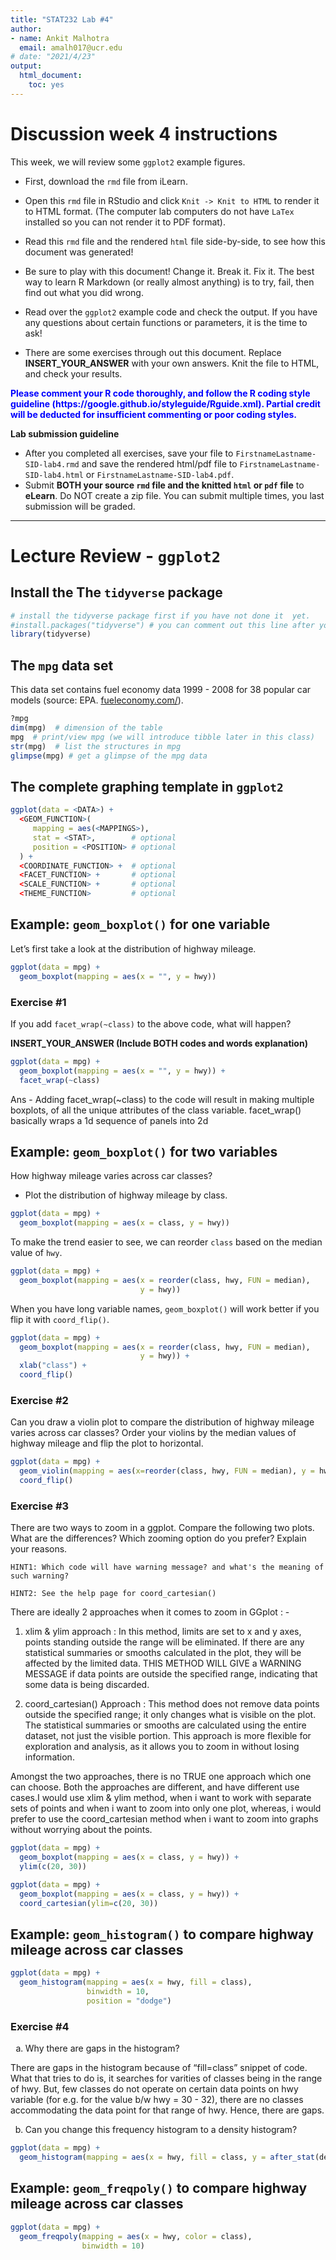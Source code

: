 ```yaml
---
title: "STAT232 Lab #4"
author: 
- name: Ankit Malhotra
  email: amalh017@ucr.edu
# date: "2021/4/23"
output:
  html_document:
    toc: yes
---
```


# **Discussion week 4 instructions**

This week, we will review some `ggplot2` example figures. 


- First, download the `rmd` file from iLearn. 
- Open this `rmd` file in RStudio and click `Knit -> Knit to HTML` to render it to HTML format. (The computer lab computers do not have `LaTex` installed so you can not render it to PDF format).
- Read this `rmd` file and the rendered `html` file side-by-side, to see how this document was generated!
- Be sure to play with this document! Change it. Break it. Fix it. The best way to learn R Markdown (or really almost anything) is to try, fail, then find out what you did wrong.

- Read over the `ggplot2` example code and check the output. If you have any questions about certain functions or parameters, it is the time to ask!
- There are some exercises through out this document. Replace **INSERT_YOUR_ANSWER** with your own answers. Knit the file to HTML, and check your results.

<font color="blue">**Please comment your R code thoroughly, and follow the R coding style guideline (https://google.github.io/styleguide/Rguide.xml). Partial credit will be deducted for insufficient commenting or poor coding styles.**</font>

**Lab submission guideline**

- After you completed all exercises, save your file to `FirstnameLastname-SID-lab4.rmd` and save the rendered html/pdf file to `FirstnameLastname-SID-lab4.html` or `FirstnameLastname-SID-lab4.pdf`.
- Submit **BOTH your source `rmd` file and the knitted `html` or `pdf` file** to **eLearn**. Do NOT create a zip file. You can submit multiple times, you last submission will be graded.

***

# **Lecture Review - `ggplot2`**

## Install the The `tidyverse` package

```r
# install the tidyverse package first if you have not done it  yet.
#install.packages("tidyverse") # you can comment out this line after you have installed `tidyverse`
library(tidyverse)
```

## The `mpg` data set

This data set contains fuel economy data 1999 - 2008 for 38 popular car models (source: EPA. [fueleconomy.com/](http://fueleconomy.gov)).

```r
?mpg
dim(mpg)  # dimension of the table
mpg  # print/view mpg (we will introduce tibble later in this class)
str(mpg)  # list the structures in mpg
glimpse(mpg) # get a glimpse of the mpg data
```


## The complete graphing template in `ggplot2`
```r
ggplot(data = <DATA>) + 
  <GEOM_FUNCTION>(
     mapping = aes(<MAPPINGS>),
     stat = <STAT>,        # optional
     position = <POSITION> # optional
  ) +
  <COORDINATE_FUNCTION> +  # optional
  <FACET_FUNCTION> +       # optional
  <SCALE_FUNCTION> +       # optional
  <THEME_FUNCTION>         # optional
```

## Example: `geom_boxplot()` for one variable

Let's first take a look at the distribution of highway mileage.

```r
ggplot(data = mpg) +
  geom_boxplot(mapping = aes(x = "", y = hwy)) 
```

### **Exercise #1**

If you add `facet_wrap(~class)` to the above code, what will happen?

**INSERT_YOUR_ANSWER (Include BOTH codes and words explanation)**

```r
ggplot(data = mpg) +
  geom_boxplot(mapping = aes(x = "", y = hwy)) +
  facet_wrap(~class)
```

Ans - Adding facet_wrap(~class) to the code will result in making multiple boxplots, of all the unique attributes of the class variable. facet_wrap() basically wraps a 1d sequence of panels into 2d


## Example: `geom_boxplot()` for two variables

How highway mileage varies across car classes?

- Plot the distribution of highway mileage by class.

```r
ggplot(data = mpg) +
  geom_boxplot(mapping = aes(x = class, y = hwy))  
```

To make the trend easier to see, we can reorder `class` based on the median value of `hwy`.

```r
ggplot(data = mpg) +
  geom_boxplot(mapping = aes(x = reorder(class, hwy, FUN = median), 
                             y = hwy))
```

When you have long variable names, `geom_boxplot()` will work better if you flip it with `coord_flip()`.

```r
ggplot(data = mpg) +
  geom_boxplot(mapping = aes(x = reorder(class, hwy, FUN = median), 
                             y = hwy)) +
  xlab("class") +
  coord_flip()
```  

### **Exercise #2**

Can you draw a violin plot to compare the distribution of highway mileage varies across car classes? Order your violins by the median values of highway mileage and flip the plot to horizontal. 


```r
ggplot(data = mpg) +
  geom_violin(mapping = aes(x=reorder(class, hwy, FUN = median), y = hwy)) + 
  coord_flip()
```


### **Exercise #3**

There are two ways to zoom in a ggplot. Compare the following two plots. What are the differences? Which zooming option do you prefer? Explain your reasons.

`HINT1: Which code will have warning message? and what's the meaning of such warning?`

`HINT2: See the help page for coord_cartesian()`

There are ideally 2 approaches when it comes to zoom in GGplot : -

1. xlim & ylim approach : 
In this method, limits are set to x and y axes, points standing outside the range will be eliminated.
If there are any statistical summaries or smooths calculated in the plot, they will be affected by the limited data.
THIS METHOD WILL GIVE a WARNING MESSAGE if data points are outside the specified range, indicating that some data is being discarded.

2. coord_cartesian() Approach :
This method does not remove data points outside the specified range; it only changes what is visible on the plot.
The statistical summaries or smooths are calculated using the entire dataset, not just the visible portion.
This approach is more flexible for exploration and analysis, as it allows you to zoom in without losing information.

Amongst the two approaches, there is no TRUE one approach which one can choose. Both the approaches are different, and have different use cases.I would use xlim & ylim method, when i want to work with separate sets of points and when i want to zoom into only one plot, whereas, i would prefer to use the coord_cartesian method when i want to zoom into graphs without worrying about the points.



```r
ggplot(data = mpg) +
  geom_boxplot(mapping = aes(x = class, y = hwy)) +
  ylim(c(20, 30))
```  

```r
ggplot(data = mpg) +
  geom_boxplot(mapping = aes(x = class, y = hwy)) +
  coord_cartesian(ylim=c(20, 30))
```  

## Example: `geom_histogram()` to compare highway mileage across car classes

```r
ggplot(data = mpg) +
  geom_histogram(mapping = aes(x = hwy, fill = class), 
                 binwidth = 10,
                 position = "dodge")
```

### **Exercise #4**

(a) Why there are gaps in the histogram?

There are gaps in the histogram because of "fill=class" snippet of code. What that tries to do is, it searches for varities of classes being in the range of hwy. But, few classes do not operate on certain data points on hwy variable (for e.g. for the value b/w hwy = 30 - 32), there are no classes accommodating the data point for that range of hwy. Hence, there are gaps.

(b) Can you change this frequency histogram to a density histogram?

```r
ggplot(data = mpg) + 
  geom_histogram(mapping = aes(x = hwy, fill = class, y = after_stat(density)), binwidth = 10, position = "dodge")
```



## Example: `geom_freqpoly()` to compare highway mileage across car classes

```r
ggplot(data = mpg) +
  geom_freqpoly(mapping = aes(x = hwy, color = class),
                binwidth = 10)
```